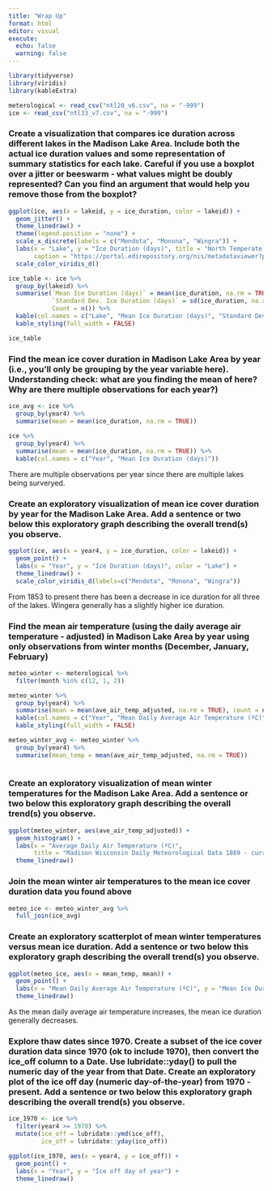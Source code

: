 ```yaml
---
title: "Wrap Up"
format: html
editor: visual
execute: 
  echo: false
  warning: false
---
```


```r
library(tidyverse)
library(viridis)
library(kableExtra)
```

```r
meterological <- read_csv("ntl20_v6.csv", na = "-999")
ice <- read_csv("ntl33_v7.csv", na = "-999")
```

### Create a visualization that compares ice duration across different lakes in the Madison Lake Area. Include both the actual ice duration values and some representation of summary statistics for each lake. Careful if you use a boxplot over a jitter or beeswarm - what values might be doubly represented? Can you find an argument that would help you remove those from the boxplot?

```r
ggplot(ice, aes(x = lakeid, y = ice_duration, color = lakeid)) +
  geom_jitter() +
  theme_linedraw() +
  theme(legend.position = "none") +
  scale_x_discrete(labels = c("Mendota", "Monona", "Wingra")) +
  labs(x = "Lake", y = "Ice Duration (days)", title = "North Temperate Lakes LTER: Ice Duration - Madison Lakes 1853 - current",
       caption = "https://portal.edirepository.org/nis/metadataviewer?packageid=knb-lter-ntl.33.35") +
  scale_color_viridis_d()

```

```r
ice_table <- ice %>%
  group_by(lakeid) %>%
  summarise(`Mean Ice Duration (days)` = mean(ice_duration, na.rm = TRUE),
            `Standard Dev. Ice Duration (days)` = sd(ice_duration, na.rm = TRUE),
            Count = n()) %>%
  kable(col.names = c("Lake", "Mean Ice Duration (days)", "Standard Dev. Ice Duration (days)", "Count")) %>%
  kable_styling(full_width = FALSE)

ice_table
```

### Find the mean ice cover duration in Madison Lake Area by year (i.e., you’ll only be grouping by the year variable here). Understanding check: what are you finding the mean of here? Why are there multiple observations for each year?)

```r
ice_avg <- ice %>%
  group_by(year4) %>%
  summarise(mean = mean(ice_duration, na.rm = TRUE))
  
ice %>%
  group_by(year4) %>%
  summarise(mean = mean(ice_duration, na.rm = TRUE)) %>%
  kable(col.names = c("Year", "Mean Ice Duration (days)"))
```

There are multiple observations per year since there are multiple lakes being surveryed. 

### Create an exploratory visualization of mean ice cover duration by year for the Madison Lake Area. Add a sentence or two below this exploratory graph describing the overall trend(s) you observe.

```r
ggplot(ice, aes(x = year4, y = ice_duration, color = lakeid)) +
  geom_point() +
  labs(x = "Year", y = "Ice Duration (days)", color = "Lake") +
  theme_linedraw() +
  scale_color_viridis_d(labels=c("Mendota", "Monona", "Wingra"))
```

From 1853 to present there has been a decrease in ice duration for all three of the lakes. Wingera generally has a slightly higher ice duration. 

### Find the mean air temperature (using the daily average air temperature - adjusted) in Madison Lake Area by year using only observations from winter months (December, January, February)

```r
meteo_winter <- meterological %>%
  filter(month %in% c(12, 1, 2))

meteo_winter %>%
  group_by(year4) %>%
  summarise(mean = mean(ave_air_temp_adjusted, na.rm = TRUE), count = n()) %>%
  kable(col.names = c("Year", "Mean Daily Average Air Temperature (ºC)", "Count")) %>%
  kable_styling(full_width = FALSE)

meteo_winter_avg <- meteo_winter %>%
  group_by(year4) %>%
  summarise(mean_temp = mean(ave_air_temp_adjusted, na.rm = TRUE))
  
```

### Create an exploratory visualization of mean winter temperatures for the Madison Lake Area. Add a sentence or two below this exploratory graph describing the overall trend(s) you observe.

```r
ggplot(meteo_winter, aes(ave_air_temp_adjusted)) +
  geom_histogram() +
  labs(x = "Average Daily Air Temperature (ºC)",
       title = "Madison Wisconsin Daily Meteorological Data 1869 - current") +
  theme_linedraw()
```

### Join the mean winter air temperatures to the mean ice cover duration data you found above

```r
meteo_ice <- meteo_winter_avg %>%
  full_join(ice_avg)
```

### Create an exploratory scatterplot of mean winter temperatures versus mean ice duration. Add a sentence or two below this exploratory graph describing the overall trend(s) you observe.

```r
ggplot(meteo_ice, aes(x = mean_temp, mean)) +
  geom_point() +
  labs(x = "Mean Daily Average Air Temperature (ºC)", y = "Mean Ice Duration (days)", title = "Ice Duration and Air Temperature - Madison Lakes 1853 - current") +
  theme_linedraw()
```

As the mean daily average air temperature increases, the mean ice duration generally decreases.

### Explore thaw dates since 1970. Create a subset of the ice cover duration data since 1970 (ok to include 1970), then convert the ice_off column to a Date. Use lubridate::yday() to pull the numeric day of the year from that Date. Create an exploratory plot of the ice off day (numeric day-of-the-year) from 1970 - present. Add a sentence or two below this exploratory graph describing the overall trend(s) you observe.

```r
ice_1970 <- ice %>%
  filter(year4 >= 1970) %>%
  mutate(ice_off = lubridate::ymd(ice_off),
         ice_off = lubridate::yday(ice_off))

ggplot(ice_1970, aes(x = year4, y = ice_off)) +
  geom_point() +
  labs(x = "Year", y = "Ice off day of year") +
  theme_linedraw()
```



